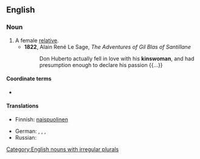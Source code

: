 ==English==

===Noun===
{{en-noun|kinswomen}}

# A female [[relative]].
#* '''1822''', Alain René Le Sage, ''The Adventures of Gil Blas of Santillane''
#*: Don Huberto actually fell in love with his '''kinswoman''', and had presumption enough to declare his passion {{...}}

====Coordinate terms====
* {{l|en|kinsman}}

====Translations====
{{trans-top|female relative}}
* Finnish: [[naispuolinen#Finnish|naispuolinen]] {{t+|fi|sukulainen}}
{{trans-mid}}
* German: {{t+|de|Verwandte|f}}, {{t+|de|Angehörige|f}}, {{t|de|Landsfrau|f}}, {{t+|de|Landsmännin|f}}
* Russian: {{t+|ru|ро́дственница|f}}
{{trans-bottom}}

[[Category:English nouns with irregular plurals]]